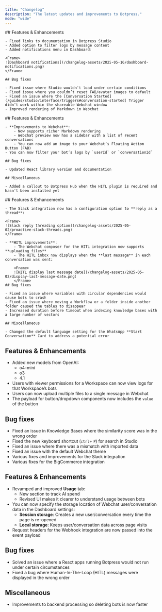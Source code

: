 ```yaml
---
title: "Changelog"
description: "The latest updates and improvements to Botpress."
mode: "wide"
---
```


<Update label="May 16, 2025">
    ## Features & Enhancements

    - Fixed links to documentation in Botpress Studio
    - Added option to filter logs by message content
    - Added notifications menu in Dashboard:

    <Frame>
    ![Dashboard notifications](/changelog-assets/2025-05-16/dashboard-notifications.png)
    </Frame>

    ## Bug fixes

    - Fixed issue where Studio wouldn’t load under certain conditions
    - Fixed issue where you couldn’t reset FAB/avatar images to default
    - Fixed an issue where the [Conversation Started](/guides/studio/interface/triggers#conversation-started) Trigger didn’t work within the shareable Webchat window
    - Improved rendering of Markdown in Webchat
</Update>

<Update label="May 9, 2025">
    ## Features & Enhancements

    - **Improvements to Webchat**:
        - Now supports richer Markdown rendering
        - Webchat preview now has a sidebar with a list of recent conversations
        - You can now add an image to your Webchat’s Floating Action Button (FAB)
    - You can now filter your bot’s logs by `userId` or `conversationId`

    ## Bug fixes

    - Updated React library version and documentation

    ## Miscellaneous

    - Added a callout to Botpress Hub when the HITL plugin is required and hasn't been installed yet
</Update>

<Update label="May 2, 2025">
    ## Features & Enhancements

    - The Slack integration now has a configuration option to **reply as a thread**:

    <Frame>
    ![Slack reply threading option](/changelog-assets/2025-05-02/proactive-slack-threads.png)
    </Frame>

    - **HITL improvements**:
        - The Webchat composer for the HITL integration now supports **uploading files**
        - The HITL inbox now displays when the **last message** in each conversation was sent:

        <Frame>
        ![HITL display last message date](/changelog-assets/2025-05-02/display-last-message-date.png)
        </Frame>
    ## Bug fixes

    - Fixed an issue where variables with circular dependencies would cause bots to crash
    - Fixed an issue where moving a Workflow or a folder inside another folder caused the tables to disappear
    - Increased duration before timeout when indexing knowledge bases with a large number of vectors

    ## Miscellaneous

    - Changed the default language setting for the WhatsApp **Start Conversation** Card to address a potential error
</Update>

<Update label="April 25, 2025">

## Features & Enhancements

- Added new models from OpenAI:
    - o4-mini
    - o3
    - 4.1
- Users with viewer permissions for a Workspace can now view logs for that Workspace’s bots
- Users can now upload multiple files to a single message in Webchat
- The payload for button/dropdown components now includes the `value` of the button

## Bug fixes

- Fixed an issue in Knowledge Bases  where the similarity score was in the wrong order
- Fixed the new keyboard shortcut (`ctrl`+ `P`) for search in Studio
- Fixed an issue where there was a mismatch with imported data
- Fixed an issue with the default Webchat theme
- Various fixes and improvements for the Slack integration
- Various fixes for the BigCommerce integration

</Update>

<Update label="April 11, 2025">

## Features & Enhancements

- Revamped and improved **Usage** tab:
    - New section to track AI spend
    - Revised UI makes it clearer to understand usage between bots
- You can now specify the storage location of Webchat user/conversation data in the Dashboard settings:
    - **Session storage**: Creates a new user/conversation every time the page is re-opened
    - **Local storage**: Keeps user/conversation data across page visits
- Request headers for the Webhook integration are now passed into the event payload

## Bug fixes

- Solved an issue where a React apps running Botpress would not run under certain circumstances
- Fixed a bug where Human-In-The-Loop (HITL) messages were displayed in the wrong order

## Miscellaneous

- Improvements to backend processing so deleting bots is now faster

</Update>